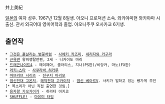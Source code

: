 井上美紀

[[일본]]의 여자 성우. 1967년 12월 8일생. 아오니 프로덕션 소속. 와카야마현 와카야마 시 출신. 관서 외국어대 영미어학과 졸업. 아오니주쿠 오사카교 6기생.

== 출연작 ==
 * [[그것은 흩날리는 벚꽃처럼]] - [[사에키 카즈미]], [[세리자와 카구라]]
 * [[근육맨]] 왕위쟁탈전편, 2세 - 니카이도 마리
 * [[드래곤나이트4]] - 메이페아, 클라리스, 지나(PS판)/비앙카, 마노(FX판)
 * [[러키☆스타]] - [[사쿠라바 히카루]]
 * [[마브러브 시리즈]] - [[진구지 마리모]]
 * [[염신전대 고온저]], [[해적전대 고카이저]] - [[염신 베아르V]]. 사키가 일하고 있는 빵가게 주인[* 목소리가 아닌 직접 출연한 것임.]
 * [[용자왕 가오가이가]] - 히라타 아키코
 * [[SHUFFLE!]] - [[마유미 타임]]
